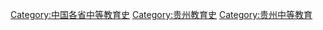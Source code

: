 [[Category:中国各省中等教育史|Category:中国各省中等教育史]]
[[Category:贵州教育史|Category:贵州教育史]]
[[Category:贵州中等教育|Category:贵州中等教育]]
